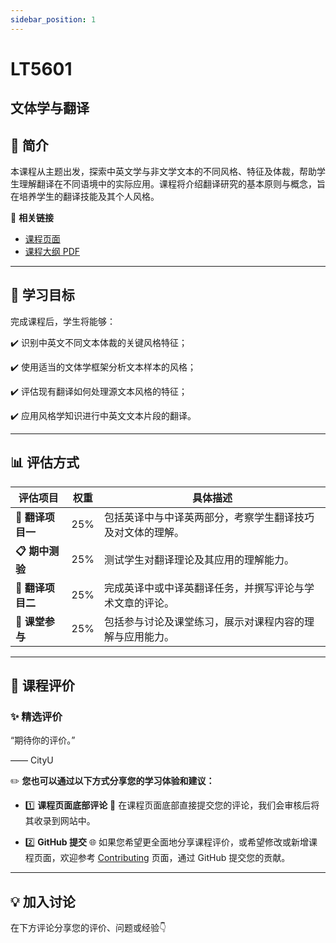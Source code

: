 ```yaml
---
sidebar_position: 1
---
```


# LT5601
## 文体学与翻译

## **📘 简介**
本课程从主题出发，探索中英文学与非文学文本的不同风格、特征及体裁，帮助学生理解翻译在不同语境中的实际应用。课程将介绍翻译研究的基本原则与概念，旨在培养学生的翻译技能及其个人风格。

🔗 **相关链接**
- [课程页面](https://www.cityu.edu.hk/catalogue/pg/202526/course/LT5601.htm)
- [课程大纲 PDF](https://www.cityu.edu.hk/catalogue/pg/202526/course/LT5601.pdf)

---

## **🎯 学习目标**

完成课程后，学生将能够：

✔️ 识别中英文不同文本体裁的关键风格特征；

✔️ 使用适当的文体学框架分析文本样本的风格；

✔️ 评估现有翻译如何处理源文本风格的特征；

✔️ 应用风格学知识进行中英文文本片段的翻译。

---

## **📊 评估方式**

| **评估项目**              | **权重** | **具体描述**                                                                                     |
|--------------------------|---------|-----------------------------------------------------------------------------------------------|
| **📖 翻译项目一**          | 25%     | 包括英译中与中译英两部分，考察学生翻译技巧及对文体的理解。                                                |
| **📋 期中测验**            | 25%     | 测试学生对翻译理论及其应用的理解能力。                                                             |
| **📄 翻译项目二**          | 25%     | 完成英译中或中译英翻译任务，并撰写评论与学术文章的评论。                                                 |
| **💬 课堂参与**            | 25%     | 包括参与讨论及课堂练习，展示对课程内容的理解与应用能力。                                                |

---

## **💬 课程评价**

### ✨ **精选评价**
<div className={commentStyles.commentBox}>
    <p className={commentStyles.commentText}>
        “期待你的评价。”
    </p>
    <p className={commentStyles.commentAuthor}>—— CityU</p>
</div>

✏️ **您也可以通过以下方式分享您的学习体验和建议：**

- 1️⃣ **课程页面底部评论**
💬 在课程页面底部直接提交您的评论，我们会审核后将其收录到网站中。

- 2️⃣ **GitHub 提交**
🌐 如果您希望更全面地分享课程评价，或希望修改或新增课程页面，欢迎参考 [Contributing](/contributing) 页面，通过 GitHub 提交您的贡献。

---

## **💡 加入讨论**

在下方评论分享您的评价、问题或经验👇
<Utterances />
